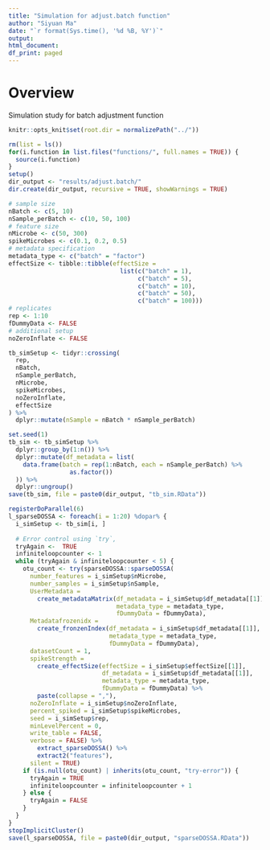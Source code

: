 ```yaml
---
title: "Simulation for adjust.batch function"
author: "Siyuan Ma"
date: "`r format(Sys.time(), '%d %B, %Y')`"
output:
html_document:
df_print: paged
---
```

# Overview
Simulation study for batch adjustment function

```r
knitr::opts_knit$set(root.dir = normalizePath("../"))
```
```r
rm(list = ls())
for(i.function in list.files("functions/", full.names = TRUE)) {
  source(i.function)
}
setup()
dir_output <- "results/adjust.batch/"
dir.create(dir_output, recursive = TRUE, showWarnings = TRUE)
```

```r
# sample size
nBatch <- c(5, 10)
nSample_perBatch <- c(10, 50, 100)
# feature size
nMicrobe <- c(50, 300)
spikeMicrobes <- c(0.1, 0.2, 0.5)
# metadata specification
metadata_type <- c("batch" = "factor")
effectSize <- tibble::tibble(effectSize = 
                               list(c("batch" = 1),
                                    c("batch" = 5),
                                    c("batch" = 10),
                                    c("batch" = 50),
                                    c("batch" = 100)))
# replicates
rep <- 1:10
fDummyData <- FALSE
# additional setup
noZeroInflate <- FALSE

tb_simSetup <- tidyr::crossing(
  rep,
  nBatch,
  nSample_perBatch,
  nMicrobe,
  spikeMicrobes,
  noZeroInflate,
  effectSize
) %>% 
  dplyr::mutate(nSample = nBatch * nSample_perBatch)
```

```r
set.seed(1)
tb_sim <- tb_simSetup %>% 
  dplyr::group_by(1:n()) %>% 
  dplyr::mutate(df_metadata = list(
    data.frame(batch = rep(1:nBatch, each = nSample_perBatch) %>% 
                 as.factor())
  )) %>% 
  dplyr::ungroup()
save(tb_sim, file = paste0(dir_output, "tb_sim.RData"))
```

```r
registerDoParallel(6)
l_sparseDOSSA <- foreach(i = 1:20) %dopar% {
  i_simSetup <- tb_sim[i, ]
  
  # Error control using `try`,
  tryAgain <-  TRUE
  infiniteloopcounter <- 1
  while (tryAgain & infiniteloopcounter < 5) {
    otu_count <- try(sparseDOSSA::sparseDOSSA(
      number_features = i_simSetup$nMicrobe,
      number_samples = i_simSetup$nSample,
      UserMetadata = 
        create_metadataMatrix(df_metadata = i_simSetup$df_metadata[[1]],
                              metadata_type = metadata_type,
                              fDummyData = fDummyData),
      Metadatafrozenidx = 
        create_fronzenIndex(df_metadata = i_simSetup$df_metadata[[1]],
                            metadata_type = metadata_type,
                            fDummyData = fDummyData),
      datasetCount = 1,
      spikeStrength =                                                                             
        create_effectSize(effectSize = i_simSetup$effectSize[[1]],
                          df_metadata = i_simSetup$df_metadata[[1]],
                          metadata_type = metadata_type,
                          fDummyData = fDummyData) %>% 
        paste(collapse = ","),
      noZeroInflate = i_simSetup$noZeroInflate,
      percent_spiked = i_simSetup$spikeMicrobes,
      seed = i_simSetup$rep,
      minLevelPercent = 0,
      write_table = FALSE,
      verbose = FALSE) %>%
        extract_sparseDOSSA() %>%
        extract2("features"),
      silent = TRUE)
    if (is.null(otu_count) | inherits(otu_count, "try-error")) {
      tryAgain = TRUE
      infiniteloopcounter = infiniteloopcounter + 1
    } else {
      tryAgain = FALSE
    }
  }
}
stopImplicitCluster()
save(l_sparseDOSSA, file = paste0(dir_output, "sparseDOSSA.RData"))
```
